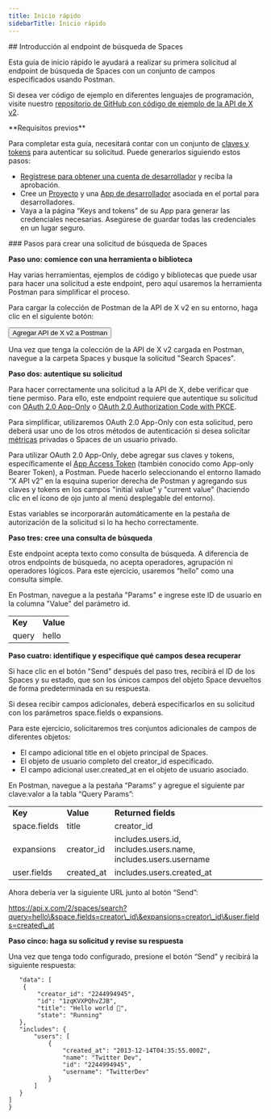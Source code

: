 ```yaml
---
title: Inicio rápido
sidebarTitle: Inicio rápido
---
```



<div id="getting-started-with-the-search-spaces-endpoint">
  ## Introducción al endpoint de búsqueda de Spaces
</div>

Esta guía de inicio rápido le ayudará a realizar su primera solicitud al endpoint de búsqueda de Spaces con un conjunto de campos especificados usando Postman.

Si desea ver código de ejemplo en diferentes lenguajes de programación, visite nuestro [repositorio de GitHub con código de ejemplo de la API de X v2](https://github.com/xdevplatform/Twitter-API-v2-sample-code).

<Note>
  **Requisitos previos**

  Para completar esta guía, necesitará contar con un conjunto de [claves y tokens](/es/resources/fundamentals/authentication) para autenticar su solicitud. Puede generarlos siguiendo estos pasos:

  - [Regístrese para obtener una cuenta de desarrollador](https://developer.x.com/en/apply-for-access) y reciba la aprobación.
  - Cree un [Proyecto](/es/resources/fundamentals/projects) y una [App de desarrollador](/es/resources/fundamentals/developer-apps) asociada en el portal para desarrolladores.
  - Vaya a la página “Keys and tokens” de su App para generar las credenciales necesarias. Asegúrese de guardar todas las credenciales en un lugar seguro.
</Note>

<div id="steps-to-build-a-search-spaces-request">
  ### Pasos para crear una solicitud de búsqueda de Spaces
</div>

**Paso uno: comience con una herramienta o biblioteca**

Hay varias herramientas, ejemplos de código y bibliotecas que puede usar para hacer una solicitud a este endpoint, pero aquí usaremos la herramienta Postman para simplificar el proceso.

Para cargar la colección de Postman de la API de X v2 en su entorno, haga clic en el siguiente botón:

<Button href="https://app.getpostman.com/run-collection/9956214-784efcda-ed4c-4491-a4c0-a26470a67400">
  Agregar API de X v2 a Postman
</Button>

Una vez que tenga la colección de la API de X v2 cargada en Postman, navegue a la carpeta Spaces y busque la solicitud "Search Spaces".
 

**Paso dos: autentique su solicitud**

Para hacer correctamente una solicitud a la API de X, debe verificar que tiene permiso. Para ello, este endpoint requiere que autentique su solicitud con [OAuth 2.0 App-Only](/es/resources/fundamentals/authentication#bearer-token-also-known-as-app-only) o [OAuth 2.0 Authorization Code with PKCE](/es/resources/fundamentals/authentication#oauth-2-0-authorization-code-flow-with-pkce-2).

Para simplificar, utilizaremos OAuth 2.0 App-Only con esta solicitud, pero deberá usar uno de los otros métodos de autenticación si desea solicitar [métricas](/es/x-api/fundamentals/metrics) privadas o Spaces de un usuario privado. 

Para utilizar OAuth 2.0 App-Only, debe agregar sus claves y tokens, específicamente el [App Access Token](/es/resources/fundamentals/authentication#bearer-token-also-known-as-app-only) (también conocido como App-only Bearer Token), a Postman. Puede hacerlo seleccionando el entorno llamado “X API v2” en la esquina superior derecha de Postman y agregando sus claves y tokens en los campos "initial value" y "current value" (haciendo clic en el ícono de ojo junto al menú desplegable del entorno).

Estas variables se incorporarán automáticamente en la pestaña de autorización de la solicitud si lo ha hecho correctamente.
 

**Paso tres: cree una consulta de búsqueda**

Este endpoint acepta texto como consulta de búsqueda. A diferencia de otros endpoints de búsqueda, no acepta operadores, agrupación ni operadores lógicos. Para este ejercicio, usaremos “hello” como una consulta simple.

En Postman, navegue a la pestaña "Params" e ingrese este ID de usuario en la columna "Value" del parámetro id.

|     |     |
| :--- | :--- |
| **Key** | **Value** |
| query | hello |

**Paso cuatro: identifique y especifique qué campos desea recuperar**

Si hace clic en el botón "Send" después del paso tres, recibirá el ID de los Spaces y su estado, que son los únicos campos del objeto Space devueltos de forma predeterminada en su respuesta.

Si desea recibir campos adicionales, deberá especificarlos en su solicitud con los parámetros space.fields o expansions.

Para este ejercicio, solicitaremos tres conjuntos adicionales de campos de diferentes objetos:

- El campo adicional title en el objeto principal de Spaces.
- El objeto de usuario completo del creator\_id especificado.
- El campo adicional user.created\_at en el objeto de usuario asociado.

En Postman, navegue a la pestaña “Params” y agregue el siguiente par clave:valor a la tabla “Query Params”:

|     |     |     |
| :--- | :--- | :--- |
| **Key** | **Value** | **Returned fields** |
| space.fields | title | creator\_id |
| expansions | creator\_id | includes.users.id, includes.users.name, includes.users.username |
| user.fields | created\_at | includes.users.created\_at |

Ahora debería ver la siguiente URL junto al botón “Send”:

https://api.x.com/2/spaces/search?query=hello\&space.fields=creator\_id\&expansions=creator\_id\&user.fields=created\_at

**Paso cinco: haga su solicitud y revise su respuesta**

Una vez que tenga todo configurado, presione el botón “Send” y recibirá la siguiente respuesta:

```{
   "data": [
    {
        "creator_id": "2244994945",
        "id": "1zqKVXPQhvZJB",
        "title": "Hello world 👋",
        "state": "Running"
   },
   "includes": {
       "users": [
           {
               "created_at": "2013-12-14T04:35:55.000Z",
               "name": "Twitter Dev",
               "id": "2244994945",
               "username": "TwitterDev"
           }
       ]
   }
]
}
```